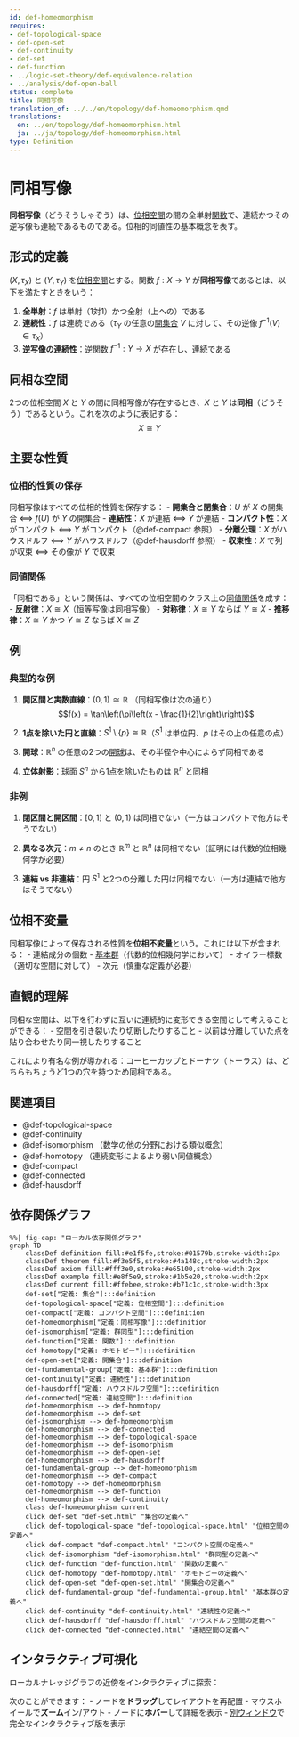 ```yaml
---
id: def-homeomorphism
requires:
- def-topological-space
- def-open-set
- def-continuity
- def-set
- def-function
- ../logic-set-theory/def-equivalence-relation
- ../analysis/def-open-ball
status: complete
title: 同相写像
translation_of: ../../en/topology/def-homeomorphism.qmd
translations:
  en: ../en/topology/def-homeomorphism.html
  ja: ../ja/topology/def-homeomorphism.html
type: Definition
---
```


# 同相写像 {#def-homeomorphism}

**同相写像**（どうそうしゃぞう）は、[位相空間](def-topological-space.qmd)の間の全単射[関数](../logic-set-theory/def-function.qmd)で、連続かつその逆写像も連続であるものである。位相的同値性の基本概念を表す。

## 形式的定義

$(X, \tau_X)$ と $(Y, \tau_Y)$ を[位相空間](def-topological-space.qmd)とする。関数 $f: X \to Y$ が**同相写像**であるとは、以下を満たすときをいう：

1. **全単射**：$f$ は単射（1対1）かつ全射（上への）である
2. **連続性**：$f$ は連続である（$\tau_Y$ の任意の[開集合](def-open-set.qmd) $V$ に対して、その逆像 $f^{-1}(V) \in \tau_X$）
3. **逆写像の連続性**：逆関数 $f^{-1}: Y \to X$ が存在し、連続である

## 同相な空間

2つの位相空間 $X$ と $Y$ の間に同相写像が存在するとき、$X$ と $Y$ は**同相**（どうそう）であるという。これを次のように表記する：
$$X \cong Y$$

## 主要な性質

### 位相的性質の保存

同相写像はすべての位相的性質を保存する：
- **開集合と閉集合**：$U$ が $X$ の開集合 ⟺ $f(U)$ が $Y$ の開集合
- **連結性**：$X$ が連結 ⟺ $Y$ が連結
- **コンパクト性**：$X$ がコンパクト ⟺ $Y$ がコンパクト（@def-compact 参照）
- **分離公理**：$X$ がハウスドルフ ⟺ $Y$ がハウスドルフ（@def-hausdorff 参照）
- **収束性**：$X$ で列が収束 ⟺ その像が $Y$ で収束

### 同値関係

「同相である」という関係は、すべての位相空間のクラス上の[同値関係](../logic-set-theory/def-equivalence-relation.qmd)を成す：
- **反射律**：$X \cong X$（恒等写像は同相写像）
- **対称律**：$X \cong Y$ ならば $Y \cong X$
- **推移律**：$X \cong Y$ かつ $Y \cong Z$ ならば $X \cong Z$

## 例

### 典型的な例

1. **開区間と実数直線**：$(0,1) \cong \mathbb{R}$ （同相写像は次の通り）
   $$f(x) = \tan\left(\pi\left(x - \frac{1}{2}\right)\right)$$

2. **1点を除いた円と直線**：$S^1 \setminus \{p\} \cong \mathbb{R}$（$S^1$ は単位円、$p$ はその上の任意の点）

3. **開球**：$\mathbb{R}^n$ の任意の2つの[開球](../analysis/def-open-ball.qmd)は、その半径や中心によらず同相である

4. **立体射影**：球面 $S^n$ から1点を除いたものは $\mathbb{R}^n$ と同相

### 非例

1. **閉区間と開区間**：$[0,1]$ と $(0,1)$ は同相でない（一方はコンパクトで他方はそうでない）

2. **異なる次元**：$m \neq n$ のとき $\mathbb{R}^m$ と $\mathbb{R}^n$ は同相でない（証明には代数的位相幾何学が必要）

3. **連結 vs 非連結**：円 $S^1$ と2つの分離した円は同相でない（一方は連結で他方はそうでない）

## 位相不変量

同相写像によって保存される性質を**位相不変量**という。これには以下が含まれる：
- 連結成分の個数
- [基本群](def-fundamental-group.qmd)（代数的位相幾何学において）
- オイラー標数（適切な空間に対して）
- 次元（慎重な定義が必要）

## 直観的理解

同相な空間は、以下を行わずに互いに連続的に変形できる空間として考えることができる：
- 空間を引き裂いたり切断したりすること
- 以前は分離していた点を貼り合わせたり同一視したりすること

これにより有名な例が導かれる：コーヒーカップとドーナツ（トーラス）は、どちらもちょうど1つの穴を持つため同相である。

## 関連項目

- @def-topological-space
- @def-continuity
- @def-isomorphism （数学の他の分野における類似概念）
- @def-homotopy （連続変形によるより弱い同値概念）
- @def-compact
- @def-connected
- @def-hausdorff

## 依存関係グラフ

```mermaid
%%| fig-cap: "ローカル依存関係グラフ"
graph TD
    classDef definition fill:#e1f5fe,stroke:#01579b,stroke-width:2px
    classDef theorem fill:#f3e5f5,stroke:#4a148c,stroke-width:2px
    classDef axiom fill:#fff3e0,stroke:#e65100,stroke-width:2px
    classDef example fill:#e8f5e9,stroke:#1b5e20,stroke-width:2px
    classDef current fill:#ffebee,stroke:#b71c1c,stroke-width:3px
    def-set["定義: 集合"]:::definition
    def-topological-space["定義: 位相空間"]:::definition
    def-compact["定義: コンパクト空間"]:::definition
    def-homeomorphism["定義：同相写像"]:::definition
    def-isomorphism["定義: 群同型"]:::definition
    def-function["定義: 関数"]:::definition
    def-homotopy["定義: ホモトピー"]:::definition
    def-open-set["定義: 開集合"]:::definition
    def-fundamental-group["定義: 基本群"]:::definition
    def-continuity["定義: 連続性"]:::definition
    def-hausdorff["定義: ハウスドルフ空間"]:::definition
    def-connected["定義: 連結空間"]:::definition
    def-homeomorphism --> def-homotopy
    def-homeomorphism --> def-set
    def-isomorphism --> def-homeomorphism
    def-homeomorphism --> def-connected
    def-homeomorphism --> def-topological-space
    def-homeomorphism --> def-isomorphism
    def-homeomorphism --> def-open-set
    def-homeomorphism --> def-hausdorff
    def-fundamental-group --> def-homeomorphism
    def-homeomorphism --> def-compact
    def-homotopy --> def-homeomorphism
    def-homeomorphism --> def-function
    def-homeomorphism --> def-continuity
    class def-homeomorphism current
    click def-set "def-set.html" "集合の定義へ"
    click def-topological-space "def-topological-space.html" "位相空間の定義へ"
    click def-compact "def-compact.html" "コンパクト空間の定義へ"
    click def-isomorphism "def-isomorphism.html" "群同型の定義へ"
    click def-function "def-function.html" "関数の定義へ"
    click def-homotopy "def-homotopy.html" "ホモトピーの定義へ"
    click def-open-set "def-open-set.html" "開集合の定義へ"
    click def-fundamental-group "def-fundamental-group.html" "基本群の定義へ"
    click def-continuity "def-continuity.html" "連続性の定義へ"
    click def-hausdorff "def-hausdorff.html" "ハウスドルフ空間の定義へ"
    click def-connected "def-connected.html" "連結空間の定義へ"
```

## インタラクティブ可視化

ローカルナレッジグラフの近傍をインタラクティブに探索：

::: {.graph-viz data-id="def-homeomorphism" data-width="700" data-height="500"}
:::

次のことができます：
- ノードを**ドラッグ**してレイアウトを再配置
- マウスホイールで**ズーム**イン/アウト
- ノードに**ホバー**して詳細を表示
- [別ウィンドウ](../../output/interactive/ja/def-homeomorphism.html){target="_blank"}で完全なインタラクティブ版を表示
